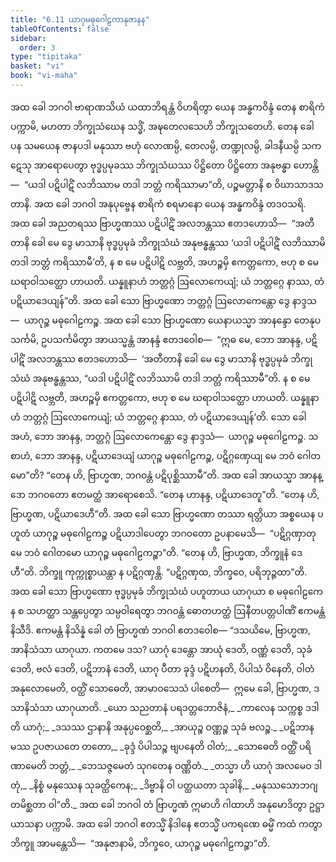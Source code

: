 ```yaml
---
title: "6.11 ယာဂုမဓုဂေါဠကာနုဇာနန"
tableOfContents: false
sidebar:
  order: 3
type: "tipitaka"
basket: "vi"
book: "vi-maha"
---
```



<DynamicBreadcrumb />

<Division number="282" book="vi-maha">

<Paragraph number="1278" book="vi-maha">
အထ ခေါ ဘဂဝါ ဗာရာဏသိယံ ယထာဘိရန္တံ ဝိဟရိတွာ ယေန အန္ဓကဝိန္ဒံ တေန စာရိကံ ပက္ကာမိ, မဟတာ ဘိက္ခုသံဃေန သဒ္ဓိံ, အဍ္ဎတေလသေဟိ ဘိက္ခုသတေဟိ. တေန ခေါ ပန သမယေန ဇာနပဒါ မနုဿာ ဗဟုံ လောဏမ္ပိ, တေလမ္ပိ, တဏ္ဍုလမ္ပိ, ခါဒနီယမ္ပိ သကဋေသု အာရောပေတွာ ဗုဒ္ဓပ္ပမုခဿ ဘိက္ခုသံဃဿ ပိဋ္ဌိတော ပိဋ္ဌိတော အနုဗန္ဓာ ဟောန္တိ—  “ယဒါ ပဋိပါဋိံ လဘိဿာမ တဒါ ဘတ္တံ ကရိဿာမာ”တိ, ပဉ္စမတ္တာနိ စ ဝိဃာသာဒသတာနိ.
</Paragraph>

<Paragraph number="1279" book="vi-maha">
အထ ခေါ ဘဂဝါ အနုပုဗ္ဗေန စာရိကံ စရမာနော ယေန အန္ဓကဝိန္ဒံ တဒဝသရိ. အထ ခေါ အညတရဿ ဗြာဟ္မဏဿ ပဋိပါဋိံ အလဘန္တဿ ဧတဒဟောသိ—  “အတီတာနိ ခေါ မေ ဒွေ မာသာနိ ဗုဒ္ဓပ္ပမုခံ ဘိက္ခုသံဃံ အနုဗန္ဓန္တဿ ‘ယဒါ ပဋိပါဋိံ လဘိဿာမိ တဒါ ဘတ္တံ ကရိဿာမီ’တိ, န စ မေ ပဋိပါဋိ လဗ္ဘတိ, အဟဉ္စမှိ ဧကတ္တကော, ဗဟု စ မေ ဃရာဝါသတ္ထော ဟာယတိ. ယန္နူနာဟံ ဘတ္တဂ္ဂံ ဩလောကေယျံ; ယံ ဘတ္တဂ္ဂေ နာဿ, တံ ပဋိယာဒေယျန်”တိ. အထ ခေါ သော ဗြာဟ္မဏော ဘတ္တဂ္ဂံ ဩလောကေန္တော ဒွေ နာဒ္ဒသ—  ယာဂုဉ္စ မဓုဂေါဠကဉ္စ. အထ ခေါ သော ဗြာဟ္မဏော ယေနာယသ္မာ အာနန္ဒော တေနုပသင်္ကမိ, ဥပသင်္ကမိတွာ အာယသ္မန္တံ အာနန္ဒံ ဧတဒဝေါစ—  “ဣဓ မေ, ဘော အာနန္ဒ, ပဋိပါဋိံ အလဘန္တဿ ဧတဒဟောသိ—  ‘အတီတာနိ ခေါ မေ ဒွေ မာသာနိ ဗုဒ္ဓပ္ပမုခံ ဘိက္ခုသံဃံ အနုဗန္ဓန္တဿ, “ယဒါ ပဋိပါဋိံ လဘိဿာမိ တဒါ ဘတ္တံ ကရိဿာမီ”တိ. န စ မေ ပဋိပါဋိ လဗ္ဘတိ, အဟဉ္စမှိ ဧကတ္တကော, ဗဟု စ မေ ဃရာဝါသတ္ထော ဟာယတိ. ယန္နူနာဟံ ဘတ္တဂ္ဂံ ဩလောကေယျံ; ယံ ဘတ္တဂ္ဂေ နာဿ, တံ ပဋိယာဒေယျန်’တိ. သော ခေါ အဟံ, ဘော အာနန္ဒ, ဘတ္တဂ္ဂံ ဩလောကေန္တော ဒွေ နာဒ္ဒသံ—  ယာဂုဉ္စ မဓုဂေါဠကဉ္စ. သစာဟံ, ဘော အာနန္ဒ, ပဋိယာဒေယျံ ယာဂုဉ္စ မဓုဂေါဠကဉ္စ, ပဋိဂ္ဂဏှေယျ မေ ဘဝံ ဂေါတမော”တိ? “တေန ဟိ, ဗြာဟ္မဏ, ဘဂဝန္တံ ပဋိပုစ္ဆိဿာမီ”တိ. အထ ခေါ အာယသ္မာ အာနန္ဒော ဘဂဝတော ဧတမတ္ထံ အာရောစေသိ. “တေန ဟာနန္ဒ, ပဋိယာဒေတူ”တိ. “တေန ဟိ, ဗြာဟ္မဏ, ပဋိယာဒေဟီ”တိ.
</Paragraph>

<Paragraph number="1280" book="vi-maha">
အထ ခေါ သော ဗြာဟ္မဏော တဿာ ရတ္တိယာ အစ္စယေန ပဟူတံ ယာဂုဉ္စ မဓုဂေါဠကဉ္စ ပဋိယာဒါပေတွာ ဘဂဝတော ဥပနာမေသိ—  “ပဋိဂ္ဂဏှာတု မေ ဘဝံ ဂေါတမော ယာဂုဉ္စ မဓုဂေါဠကဉ္စာ”တိ. “တေန ဟိ, ဗြာဟ္မဏ, ဘိက္ခူနံ ဒေဟီ”တိ. ဘိက္ခူ ကုက္ကုစ္စာယန္တာ န ပဋိဂ္ဂဏှန္တိ. “ပဋိဂ္ဂဏှထ, ဘိက္ခဝေ, ပရိဘုဉ္ဇထာ”တိ. အထ ခေါ သော ဗြာဟ္မဏော ဗုဒ္ဓပ္ပမုခံ ဘိက္ခုသံဃံ ပဟူတာယ ယာဂုယာ စ မဓုဂေါဠကေန စ သဟတ္ထာ သန္တပ္ပေတွာ သမ္ပဝါရေတွာ ဘဂဝန္တံ ဓောတဟတ္ထံ ဩနီတပတ္တပါဏိံ ဧကမန္တံ နိသီဒိ. ဧကမန္တံ နိသိန္နံ ခေါ တံ ဗြာဟ္မဏံ ဘဂဝါ ဧတဒဝေါစ—
</Paragraph>

<Paragraph number="1281" book="vi-maha">
“ဒသယိမေ, ဗြာဟ္မဏ, အာနိသံသာ ယာဂုယာ. ကတမေ ဒသ? ယာဂုံ ဒေန္တော အာယုံ ဒေတိ, ဝဏ္ဏံ ဒေတိ, သုခံ ဒေတိ, ဗလံ ဒေတိ, ပဋိဘာနံ ဒေတိ, ယာဂု ပီတာ ခုဒ္ဒံ ပဋိဟနတိ, ပိပါသံ ဝိနေတိ, ဝါတံ အနုလောမေတိ, ဝတ္ထိံ သောဓေတိ, အာမာဝသေသံ ပါစေတိ—  ဣမေ ခေါ, ဗြာဟ္မဏ, ဒသာနိသံသာ ယာဂုယာတိ.
</Paragraph>

<Paragraph number="1282" type="verses" book="vi-maha">
_ယော သညတာနံ ပရဒတ္တဘောဇိနံ,_  
_ကာလေန သက္ကစ္စ ဒဒါတိ ယာဂုံ;_  
_ဒသဿ ဌာနာနိ အနုပ္ပဝေစ္ဆတိ,_  
_အာယုဉ္စ ဝဏ္ဏဉ္စ သုခံ ဗလဉ္စ._  

</Paragraph>

<Paragraph number="1283" type="verses" book="vi-maha">
_ပဋိဘာနမဿ ဥပဇာယတေ တတော,_  
_ခုဒ္ဒံ ပိပါသဉ္စ ဗျပနေတိ ဝါတံ;_  
_သောဓေတိ ဝတ္ထိံ ပရိဏာမေတိ ဘတ္တံ,_  
_ဘေသဇ္ဇမေတံ သုဂတေန ဝဏ္ဏိတံ._  

</Paragraph>

<Paragraph number="1284" type="verses" book="vi-maha">
_တသ္မာ ဟိ ယာဂုံ အလမေဝ ဒါတုံ,_  
_နိစ္စံ မနုဿေန သုခတ္ထိကေန;_  
_ဒိဗ္ဗာနိ ဝါ ပတ္ထယတာ သုခါနိ,_  
_မနုဿသောဘဂျတမိစ္ဆတာ ဝါ”တိ._  

</Paragraph>

<Paragraph number="1285" book="vi-maha">
အထ ခေါ ဘဂဝါ တံ ဗြာဟ္မဏံ ဣမာဟိ ဂါထာဟိ အနုမောဒိတွာ ဥဋ္ဌာယာသနာ ပက္ကာမိ. အထ ခေါ ဘဂဝါ ဧတသ္မိံ နိဒါနေ ဧတသ္မိံ ပကရဏေ ဓမ္မိံ ကထံ ကတွာ ဘိက္ခူ အာမန္တေသိ—  “အနုဇာနာမိ, ဘိက္ခဝေ, ယာဂုဉ္စ မဓုဂေါဠကဉ္စာ”တိ.
</Paragraph>
</Division>